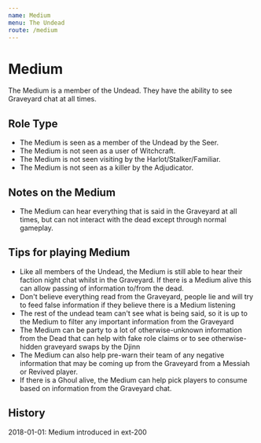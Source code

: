```yaml
---
name: Medium
menu: The Undead
route: /medium
---
```


# Medium

The Medium is a member of the Undead. They have the ability to see
Graveyard chat at all times.

## Role Type

  - The Medium is seen as a member of the Undead by the Seer.
  - The Medium is not seen as a user of Witchcraft.
  - The Medium is not seen visiting by the Harlot/Stalker/Familiar.
  - The Medium is not seen as a killer by the Adjudicator.

## Notes on the Medium

  - The Medium can hear everything that is said in the Graveyard at all
    times, but can not interact with the dead except through normal
    gameplay.

## Tips for playing Medium

  - Like all members of the Undead, the Medium is still able to hear
    their faction night chat whilst in the Graveyard. If there is a
    Medium alive this can allow passing of information to/from the dead.
  - Don't believe everything read from the Graveyard, people lie and
    will try to feed false information if they believe there is a Medium
    listening
  - The rest of the undead team can't see what is being said, so it is
    up to the Medium to filter any important information from the
    Graveyard
  - The Medium can be party to a lot of otherwise-unknown information
    from the Dead that can help with fake role claims or to see
    otherwise-hidden graveyard swaps by the Djinn
  - The Medium can also help pre-warn their team of any negative
    information that may be coming up from the Graveyard from a Messiah
    or Revived player.
  - If there is a Ghoul alive, the Medium can help pick players to
    consume based on information from the Graveyard chat.

## History

2018-01-01: Medium introduced in ext-200
